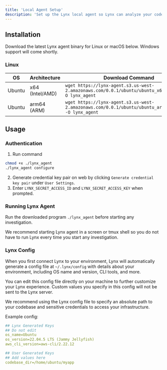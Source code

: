 ```yaml
---
title: 'Local Agent Setup'
description: 'Set up the Lynx local agent so Lynx can analyze your codebase and infrastructure, run commands, and perform actions.'
---
```


## Installation

Download the latest Lynx agent binary for Linux or macOS below. Windows support will come shortly.

### Linux

| **OS**   | **Architecture** | **Download Command**                                                                 |
|----------|------------------|--------------------------------------------------------------------------------------|
| Ubuntu    | x64 (Intel/AMD)  | `wget https://lynx-agent.s3.us-west-2.amazonaws.com/0.0.1/ubuntu/ubuntu_x64_lynx.bin -O lynx_agent` |
| Ubuntu    | arm64 (ARM)      | `wget https://lynx-agent.s3.us-west-2.amazonaws.com/0.0.1/ubuntu/ubuntu_arm64_lynx.bin -O lynx_agent` |

## Usage

### Authentication

1. Run command

```bash
chmod +x ./lynx_agent
./lynx_agent configure
```

2. Generate credential key pair on web by clicking `Generate credential key pair` under `User Settings`.
3. Enter `LYNX_SECRET_ACCESS_ID` and `LYNX_SECRET_ACCESS_KEY` when prompted.

### Running Lynx Agent

Run the downloaded program `./lynx_agent` before starting any investigation.

We recommend starting Lynx agent in a screen or tmux shell so you do not have to run Lynx every time you start any investigation.

### Lynx Config

When you first connect Lynx to your environment, Lynx will automatically generate a config file at `~/.lynx/config` with details about your environment, including OS name and version, CLI tools, and more.

You can edit this config file directly on your machine to further customize your Lynx experience. Custom values you specify in this config will not be sent to the Lynx server.

We recommend using the Lynx config file to specify an absolute path to your codebase and sensitive credentials to access your infrastructure.

Example config:

```yaml
## Lynx Generated Keys
## Do not edit
os_name=Ubuntu
os_version=22.04.5 LTS (Jammy Jellyfish)
aws_cli_version=aws-cli/2.22.12

## User Generated Keys
## Add values here
codebase_dir=/home/ubuntu/myapp
```
